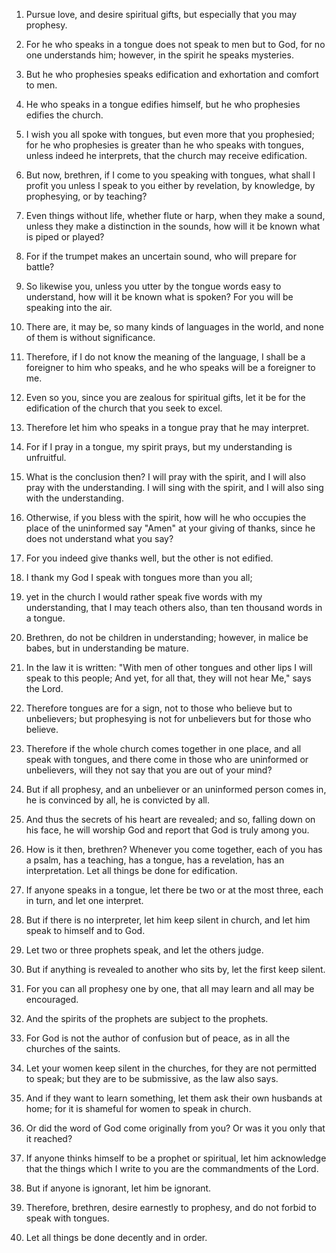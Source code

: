 
1. Pursue love, and desire spiritual gifts, but especially that you may prophesy.

2. For he who speaks in a tongue does not speak to men but to God, for no one understands him; however, in the spirit he speaks mysteries.

3. But he who prophesies speaks edification and exhortation and comfort to men.

4. He who speaks in a tongue edifies himself, but he who prophesies edifies the church.

5. I wish you all spoke with tongues, but even more that you prophesied; for he who prophesies is greater than he who speaks with tongues, unless indeed he interprets, that the church may receive edification.

6. But now, brethren, if I come to you speaking with tongues, what shall I profit you unless I speak to you either by revelation, by knowledge, by prophesying, or by teaching?

7. Even things without life, whether flute or harp, when they make a sound, unless they make a distinction in the sounds, how will it be known what is piped or played?

8. For if the trumpet makes an uncertain sound, who will prepare for battle?

9. So likewise you, unless you utter by the tongue words easy to understand, how will it be known what is spoken? For you will be speaking into the air.

10. There are, it may be, so many kinds of languages in the world, and none of them is without significance.

11. Therefore, if I do not know the meaning of the language, I shall be a foreigner to him who speaks, and he who speaks will be a foreigner to me.

12. Even so you, since you are zealous for spiritual gifts, let it be for the edification of the church that you seek to excel.

13. Therefore let him who speaks in a tongue pray that he may interpret.

14. For if I pray in a tongue, my spirit prays, but my understanding is unfruitful.

15. What is the conclusion then? I will pray with the spirit, and I will also pray with the understanding. I will sing with the spirit, and I will also sing with the understanding.

16. Otherwise, if you bless with the spirit, how will he who occupies the place of the uninformed say "Amen" at your giving of thanks, since he does not understand what you say?

17. For you indeed give thanks well, but the other is not edified.

18. I thank my God I speak with tongues more than you all;

19. yet in the church I would rather speak five words with my understanding, that I may teach others also, than ten thousand words in a tongue.

20. Brethren, do not be children in understanding; however, in malice be babes, but in understanding be mature.

21. In the law it is written: "With men of other tongues and other lips I will speak to this people; And yet, for all that, they will not hear Me," says the Lord.

22. Therefore tongues are for a sign, not to those who believe but to unbelievers; but prophesying is not for unbelievers but for those who believe.

23. Therefore if the whole church comes together in one place, and all speak with tongues, and there come in those who are uninformed or unbelievers, will they not say that you are out of your mind?

24. But if all prophesy, and an unbeliever or an uninformed person comes in, he is convinced by all, he is convicted by all.

25. And thus the secrets of his heart are revealed; and so, falling down on his face, he will worship God and report that God is truly among you.

26. How is it then, brethren? Whenever you come together, each of you has a psalm, has a teaching, has a tongue, has a revelation, has an interpretation. Let all things be done for edification.

27. If anyone speaks in a tongue, let there be two or at the most three, each in turn, and let one interpret.

28. But if there is no interpreter, let him keep silent in church, and let him speak to himself and to God.

29. Let two or three prophets speak, and let the others judge.

30. But if anything is revealed to another who sits by, let the first keep silent.

31. For you can all prophesy one by one, that all may learn and all may be encouraged.

32. And the spirits of the prophets are subject to the prophets.

33. For God is not the author of confusion but of peace, as in all the churches of the saints.

34. Let your women keep silent in the churches, for they are not permitted to speak; but they are to be submissive, as the law also says.

35. And if they want to learn something, let them ask their own husbands at home; for it is shameful for women to speak in church.

36. Or did the word of God come originally from you? Or was it you only that it reached?

37. If anyone thinks himself to be a prophet or spiritual, let him acknowledge that the things which I write to you are the commandments of the Lord.

38. But if anyone is ignorant, let him be ignorant.

39. Therefore, brethren, desire earnestly to prophesy, and do not forbid to speak with tongues.

40. Let all things be done decently and in order.



